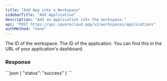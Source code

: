 ```yaml
---
title: "Add App into a Workspace"
sidebarTitle: "Add Application"
description: "Add an application into the workspace."
api: "POST https://api.squarecloud.app/v2/workspaces/applications"
authMethod: "none"
---
```



<Authorization />

<ParamField body="workspaceId" type="string" placeholder="Workspace Id">
  The ID of the workspace.
</ParamField>

<ParamField body="appId" type="string" placeholder="Application ID">
  The ID of the application. You can find this in the URL of your application's dashboard.
</ParamField>

### Response

<Status />

<ResponseExample>
```json
{
  "status": "success"
}
```
</ResponseExample>